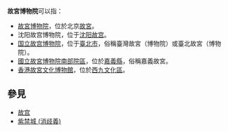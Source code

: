 '''故宮博物院'''可以指：

* [[故宮博物院|故宮博物院]]，位於北京[[故宮|故宮]]。
* 沈阳故宫博物院，位于[[沈阳故宫|沈阳故宫]]。
* [[国立故宫博物院|国立故宫博物院]]，位于[[臺北市|臺北市]]，俗稱臺灣故宮（博物院）或臺北故宮（博物院）。
*[[國立故宮博物院南部院區|國立故宮博物院南部院區]]，位於[[嘉義縣|嘉義縣]]，俗稱嘉義故宮。
* [[香港故宮文化博物館|香港故宮文化博物館]]，位於[[西九文化區|西九文化區]]。

== 參見 ==
* [[故宫|故宫]]
* [[紫禁城_(消歧義)|紫禁城 (消歧義)]]

{{disambiguation|cat=五字建築物消歧義}}